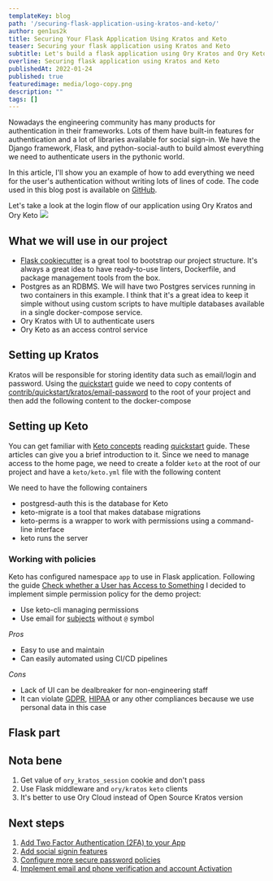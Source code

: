 ```yaml
---
templateKey: blog
path: '/securing-flask-application-using-kratos-and-keto/'
author: gen1us2k
title: Securing Your Flask Application Using Kratos and Keto
teaser: Securing your flask application using Kratos and Keto
subtitle: Let's build a flask application using Ory Kratos and Ory Keto
overline: Securing flask application using Kratos and Keto
publishedAt: 2022-01-24
published: true
featuredimage: media/logo-copy.png
description: ""
tags: []
---
```


Nowadays the engineering community has many products for authentication in their frameworks. Lots of them have built-in features for authentication and a lot of libraries available for social sign-in. We have the Django framework, Flask, and python-social-auth to build almost everything we need to authenticate users in the pythonic world.

In this article, I'll show you an example of how to add everything we need for the user's authentication without writing lots of lines of code. The code used in this blog post is available on [GitHub](https://github.com/gen1us2k/kratos_flask_example).

Let's take a look at the login flow of our application using Ory Kratos and Ory Keto
[![](https://mermaid.ink/img/pako:eNptkktOIzEQhq9S8iojMSIShIUXSIjHCM2CRZRdS1CyK2kraVeP7RYKCGkuMIs5AbsR7DgTJ-AIlNsN0ZB4U9Xu7__rId8rw5aUVpF-deQNnTlcBGwqD3JaDMkZ16JP0EUKgBFmEiOM3h7_Pr3-_vP2-O9F0uch_batWwZMHGeXWfuzz0E-RvrwcDLZgQ_IJ5zBg4Md4HyFcZm5iz4Z6cl4PN5lSIl7uxyz29GRUIXLM30_Pu6tNFy15AGh5oZaXFBBcJVg6hYeLv1-jrO23OfT6zb6H5TghsP6uox8HSlGx_4GDPPS0bauTFiEzpJPLq0hBXQpwjxwA_u3NWPjgLxt2flULGgVCbBLdVYYTGSHe283PZ8YI-XhlH0KvNpRW9ahwdRkZImFlf2I55f5P4txcHdblQa3vEcN05pvY29hpKo0Bzz_zzErim7TTz5qTzUUGnRWHuJ9_lcp0TVUKS2pxbCsVOUfhOtaKwOfW5c4KD1H6W5PSXs8XXujdAodfUDDSx6oh3d7rfx0)](https://mermaid.live/edit#pako:eNptkktOIzEQhq9S8iojMSIShIUXSIjHCM2CRZRdS1CyK2kraVeP7RYKCGkuMIs5AbsR7DgTJ-AIlNsN0ZB4U9Xu7__rId8rw5aUVpF-deQNnTlcBGwqD3JaDMkZ16JP0EUKgBFmEiOM3h7_Pr3-_vP2-O9F0uch_batWwZMHGeXWfuzz0E-RvrwcDLZgQ_IJ5zBg4Md4HyFcZm5iz4Z6cl4PN5lSIl7uxyz29GRUIXLM30_Pu6tNFy15AGh5oZaXFBBcJVg6hYeLv1-jrO23OfT6zb6H5TghsP6uox8HSlGx_4GDPPS0bauTFiEzpJPLq0hBXQpwjxwA_u3NWPjgLxt2flULGgVCbBLdVYYTGSHe283PZ8YI-XhlH0KvNpRW9ahwdRkZImFlf2I55f5P4txcHdblQa3vEcN05pvY29hpKo0Bzz_zzErim7TTz5qTzUUGnRWHuJ9_lcp0TVUKS2pxbCsVOUfhOtaKwOfW5c4KD1H6W5PSXs8XXujdAodfUDDSx6oh3d7rfx0)

## What we will use in our project

- [Flask cookiecutter](https://github.com/cookiecutter-flask/cookiecutter-flask) is a great tool to bootstrap our project structure. It's always a great idea to have ready-to-use linters, Dockerfile, and package management tools from the box.
- Postgres as an RDBMS. We will have two Postgres services running in two containers in this example. I think that it's a great idea to keep it simple without using custom scripts to have multiple databases available in a single docker-compose service.
- Ory Kratos with UI to authenticate users
- Ory Keto as an access control service

## Setting up  Kratos

Kratos will be responsible for storing identity data such as email/login and password.
Using the [quickstart](https://www.ory.sh/kratos/docs/quickstart) guide we need to copy contents of [contrib/quickstart/kratos/email-password](https://github.com/ory/kratos/tree/master/contrib/quickstart/kratos/email-password) to the root of your project and then add the following content to the docker-compose

<CodeFromRemote
  lang="yml"
  src="https://github.com/gen1us2k/kratos_flask_example/blob/master/docker-compose.yml"
  startAt="postgres-kratos:"
  endAt="postgres-keto:"
/>

## Setting up Keto
You can get familiar with [Keto concepts](https://www.ory.sh/keto/docs/concepts/relation-tuples/) reading [quickstart](https://www.ory.sh/keto/docs/quickstart/) guide. These articles can give you a brief introduction to it. Since we need to manage access to the home page, we need to create a folder `keto` at the root of our project and have a `keto/keto.yml` file with the following content

<CodeFromRemote
  lang="yml"
  src="https://github.com/gen1us2k/kratos_flask_example/blob/master/keto/keto.yml"
  startAt="postgres-keto:"
  endAt="volumes:"
/>

We need to have the following containers

- postgresd-auth this is the database for Keto
- keto-migrate is a tool that makes database migrations
- keto-perms is a wrapper to work with permissions using a command-line interface
- keto runs the server

<CodeFromRemote
  lang="yml"
  src="https://github.com/gen1us2k/kratos_flask_example/blob/master/docker-compose.yml"
  startAt="postgresd-auth:"
/>

### Working with policies

Keto has configured namespace `app` to use in Flask application. Following the guide [Check whether a User has Access to Something](https://www.ory.sh/keto/docs/guides/simple-access-check-guide) I decided to implement simple permission policy for the demo project:

- Use keto-cli managing permissions
- Use email for [subjects](https://www.ory.sh/keto/docs/concepts/subjects) without `@` symbol

*Pros*

- Easy to use and maintain
- Can easily automated using CI/CD pipelines

*Cons*

- Lack of UI can be dealbreaker for non-engineering staff
- It can violate [GDPR](https://gdpr-info.eu/), [HIPAA](https://www.cdc.gov/phlp/publications/topic/hipaa.html#:~:text=The%20Health%20Insurance%20Portability%20and,the%20patient's%20consent%20or%20knowledge.) or any other compliances because we use personal data in this case



## Flask part

<CodeFromRemote
  lang="yml"
  src="https://github.com/gen1us2k/kratos_flask_example/blob/master/app/public/views.py"
  startAt="HTTP_STATUS_FORBIDDEN = 403"
/>

## Nota bene

1. Get value of `ory_kratos_session` cookie and don't pass
2. Use Flask middleware and `ory/kratos` `keto` clients
3. It's better to use Ory Cloud instead of Open Source Kratos version

## Next steps

1. [Add Two Factor Authentication (2FA) to your App](https://www.ory.sh/kratos/docs/next/two-factor-authentication-2fa-mfa/)
2. [Add social signin features](https://www.ory.sh/kratos/docs/next/guides/sign-in-with-github-google-facebook-linkedin/)
3. [Configure more secure password policies](https://www.ory.sh/kratos/docs/next/guides/password-policy/)
4. [Implement email and phone verification and account Activation](https://www.ory.sh/kratos/docs/next/self-service/flows/verify-email-account-activation/)
